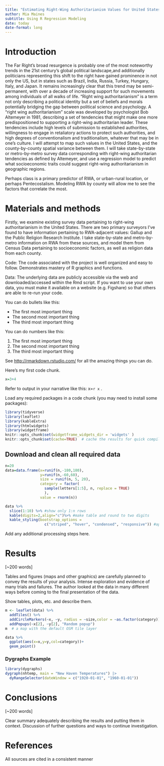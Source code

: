```yaml
---
title: "Estimating Right-Wing Authoritarianism Values for United States Counties"
author: Mia Maines
subtitle: Using R Regression Modeling
date: today
date-format: long
---
```


# Introduction

The Far Right’s broad resurgence is probably one of the most noteworthy trends in the 21st century’s global political landscape,and additionally politicians representing this shift to the right have gained prominence in not only the US, but in states such as Brazil, India, Russia, Turkey, Hungary, Italy, and Japan. It remains increasingly clear that this trend may be semi-permanent, with over a decade of increasing support for such movements among individuals of all walks of life. “Right wing authoritarianism” is a term not only describing a political identity but a set of beliefs and morals potentially bridging the gap between political science and psychology. A “right wing authoritarianism” scale was developed by psychologist Bob Altemeyer in 1981, describing a set of tendencies that might make one more predispositioned to supporting a right-wing authoritarian leader. These tendencies include high levels of submission to established authorities, willingness to engage in retaliatory actions to protect such authorities, and high degrees of conventionalism and traditionalism, whatever that may be in one’s culture. I will attempt to map such values in the United States, and the county-by-county spatial variance between them. I will take state-by-state or metro-by-metro survey data corresponding with right-wing authoritarian tendencies as defined by Altemeyer, and use a regression model to predict what socioeconomic traits could suggest right-wing authoritarianism in geographic regions.

Perhaps class is a primary predictor of RWA, or urban-rural location, or perhaps Pentecostalism. Modeling RWA by county will allow me to see the factors that correlate the most. 

# Materials and methods

Firstly, we examine existing survey data pertaining to right-wing authoritarianism in the United States. There are two primary surveyors I've found to have information pertaining to RWA-adjacent values: Gallup and the Public Religion Research Institute.
I take state-by-state and metro-by-metro information on RWA from these sources, and model them from Census Data pertaining to socioeconomic factors, as well as religion data from each county.

Code: The code associated with the project is well organized and easy to follow. Demonstrates mastery of R graphics and functions.

Data: The underlying data are publicly accessible via the web and downloaded/accessed within the Rmd script. If you want to use your own data, you must make it available on a website (e.g. Figshare) so that others are able to re-run your code.

You can do bullets like this:

-   The first most important thing
-   The second most important thing
-   The third most important thing

You can do numbers like this:

1.  The first most important thing
2.  The second most important thing
3.  The third most important thing

See <http://rmarkdown.rstudio.com/> for all the amazing things you can do.

Here's my first code chunk.

```r
x=3+4
```

Refer to output in your narrative like this: x=`r x` .

Load any required packages in a code chunk (you may need to install some packages):

```r
library(tidyverse)
library(leaflet)
library(kableExtra)
library(htmlwidgets)
library(widgetframe)
knitr::opts_chunk$set(widgetframe_widgets_dir = 'widgets' ) 
knitr::opts_chunk$set(cache=TRUE)  # cache the results for quick compiling
```

## Download and clean all required data

```r
n=20
data=data.frame(x=runif(n,-180,180),
                y=runif(n,-60,60),
                size = runif(n, 5, 20),
                category = factor(
                  sample(letters[1:5], n, replace = TRUE)
                  ),
                value = rnorm(n))
```

```r
data %>% 
  slice(1:10) %>% #show only 1:n rows
  kable(digits=2,align="c")%>% #make table and round to two digits
  kable_styling(bootstrap_options = 
                  c("striped", "hover", "condensed", "responsive")) #apply other formatting
```

Add any additional processing steps here.

# Results

\[\~200 words\]

Tables and figures (maps and other graphics) are carefully planned to convey the results of your analysis. Intense exploration and evidence of many trials and failures. The author looked at the data in many different ways before coming to the final presentation of the data.

Show tables, plots, etc. and describe them.

```r
m <- leaflet(data) %>% 
  addTiles() %>% 
  addCircleMarkers(~x, ~y, radius = ~size,color = ~as.factor(category)) %>% 
  addPopups(~x[2], ~y[2], "Random popup")
m  # a map with the default OSM tile layer
```

```r
data %>% 
  ggplot(aes(x=x,y=y,col=category))+
  geom_point()
```

### Dygraphs Example

```r
library(dygraphs)
dygraph(nhtemp, main = "New Haven Temperatures") |> 
  dyRangeSelector(dateWindow = c("1920-01-01", "1960-01-01")) 
```

# Conclusions

\[\~200 words\]

Clear summary adequately describing the results and putting them in context. Discussion of further questions and ways to continue investigation.

# References

All sources are cited in a consistent manner
